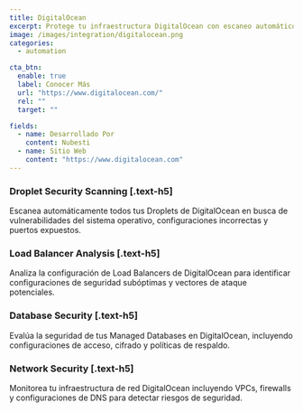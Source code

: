 ```yaml
---
title: DigitalOcean
excerpt: Protege tu infraestructura DigitalOcean con escaneo automático de seguridad y monitoreo continuo
image: /images/integration/digitalocean.png
categories:
  - automation

cta_btn:
  enable: true
  label: Conocer Más
  url: "https://www.digitalocean.com/"
  rel: ""
  target: ""

fields:
  - name: Desarrollado Por
    content: Nubesti
  - name: Sitio Web
    content: "https://www.digitalocean.com"
---
```


<Gallery>
  <GalleryItem
    image_src="/integration/images/1.jpg"
    image_alt="texto alt de ejemplo"
    video_src="LXb3EKWsInQ"
    image_source="content-collection"
  />
  <GalleryItem
    width="1/2"
    image_src="/integration/images/2.jpg"
    image_alt="texto alt de ejemplo"
    image_source="content-collection"
  />
  <GalleryItem
    width="1/2"
    image_src="/integration/images/3.jpg"
    image_alt="texto alt de ejemplo"
    image_source="content-collection"
  />
</Gallery>

### Droplet Security Scanning [.text-h5]

Escanea automáticamente todos tus Droplets de DigitalOcean en busca de vulnerabilidades del sistema operativo, configuraciones incorrectas y puertos expuestos.

### Load Balancer Analysis [.text-h5]

Analiza la configuración de Load Balancers de DigitalOcean para identificar configuraciones de seguridad subóptimas y vectores de ataque potenciales.

### Database Security [.text-h5]

Evalúa la seguridad de tus Managed Databases en DigitalOcean, incluyendo configuraciones de acceso, cifrado y políticas de respaldo.

### Network Security [.text-h5]

Monitorea tu infraestructura de red DigitalOcean incluyendo VPCs, firewalls y configuraciones de DNS para detectar riesgos de seguridad.
